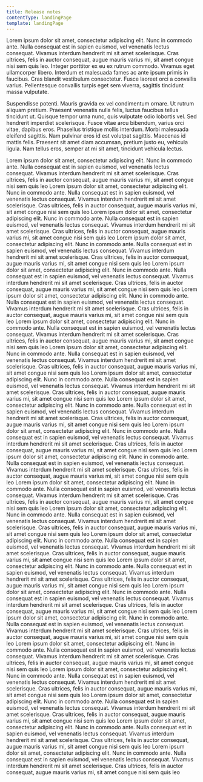 ```yaml
---
title: Release notes
contentType: landingPage
template: landingPage
---
```


Lorem ipsum dolor sit amet, consectetur adipiscing elit. Nunc in commodo ante.
Nulla consequat est in sapien euismod, vel venenatis lectus consequat. Vivamus
interdum hendrerit mi sit amet scelerisque. Cras ultrices, felis in auctor
consequat, augue mauris varius mi, sit amet congue nisi sem quis leo. Integer
porttitor ex eu ex rutrum commodo. Vivamus eget ullamcorper libero. Interdum et
malesuada fames ac ante ipsum primis in faucibus. Cras blandit vestibulum
consectetur. Fusce laoreet orci a convallis varius. Pellentesque convallis
turpis eget sem viverra, sagittis tincidunt massa vulputate.

Suspendisse potenti. Mauris gravida ex vel condimentum ornare. Ut rutrum
aliquam pretium. Praesent venenatis nulla felis, luctus faucibus tellus
tincidunt ut. Quisque tempor urna nunc, quis vulputate odio lobortis vel. Sed
hendrerit imperdiet scelerisque. Fusce vitae arcu bibendum, varius orci vitae,
dapibus eros. Phasellus tristique mollis interdum. Morbi malesuada eleifend
sagittis. Nam pulvinar eros id est volutpat sagittis. Maecenas id mattis felis.
Praesent sit amet diam accumsan, pretium justo eu, vehicula ligula. Nam tellus
eros, semper at mi sit amet, tincidunt vehicula lectus.

<LandingPageTileGrid>
  <LandingPageTile 
    title=".NET agent"
    icon="fe-check-square"
    href="/docs/release-notes/agent-release-notes/net-release-notes"
  >
    Lorem ipsum dolor sit amet, consectetur adipiscing elit. Nunc in commodo ante. Nulla consequat est in sapien euismod, vel venenatis lectus consequat. Vivamus interdum hendrerit mi sit amet scelerisque. Cras ultrices, felis in auctor consequat, augue mauris varius mi, sit amet congue nisi sem quis leo
  </LandingPageTile>
  <LandingPageTile
    title="Agent SDK"
    icon="fe-check-square"
    href="/docs/release-notes/agent-release-notes/agent-sdk-release-notes"
  >
    Lorem ipsum dolor sit amet, consectetur adipiscing elit. Nunc in commodo ante. Nulla consequat est in sapien euismod, vel venenatis lectus consequat. Vivamus interdum hendrerit mi sit amet scelerisque. Cras ultrices, felis in auctor consequat, augue mauris varius mi, sit amet congue nisi sem quis leo
  </LandingPageTile>
  <LandingPageTile
    title="Android"
    icon="fe-check-square"
    href="/docs/release-notes/mobile-release-notes/android-release-notes"
  >
    Lorem ipsum dolor sit amet, consectetur adipiscing elit. Nunc in commodo ante. Nulla consequat est in sapien euismod, vel venenatis lectus consequat. Vivamus interdum hendrerit mi sit amet scelerisque. Cras ultrices, felis in auctor consequat, augue mauris varius mi, sit amet congue nisi sem quis leo
  </LandingPageTile>
  <LandingPageTile
    title="Browser agent"
    icon="fe-check-square"
    href="/docs/release-notes/new-relic-browser-release-notes/browser-agent-release-notes"
  >
    Lorem ipsum dolor sit amet, consectetur adipiscing elit. Nunc in commodo ante. Nulla consequat est in sapien euismod, vel venenatis lectus consequat. Vivamus interdum hendrerit mi sit amet scelerisque. Cras ultrices, felis in auctor consequat, augue mauris varius mi, sit amet congue nisi sem quis leo
  </LandingPageTile>
  <LandingPageTile
    title="C SDK"
    icon="fe-check-square"
    href="/docs/release-notes/agent-release-notes/c-sdk-release-notes"
  >
    Lorem ipsum dolor sit amet, consectetur adipiscing elit. Nunc in commodo ante. Nulla consequat est in sapien euismod, vel venenatis lectus consequat. Vivamus interdum hendrerit mi sit amet scelerisque. Cras ultrices, felis in auctor consequat, augue mauris varius mi, sit amet congue nisi sem quis leo
  </LandingPageTile>
  <LandingPageTile
    title="Containerized private minion (CPM)"
    icon="fe-check-square"
    href="/docs/release-notes/synthetics-release-notes/containerized-private-minions-release-notes"
  >
    Lorem ipsum dolor sit amet, consectetur adipiscing elit. Nunc in commodo ante. Nulla consequat est in sapien euismod, vel venenatis lectus consequat. Vivamus interdum hendrerit mi sit amet scelerisque. Cras ultrices, felis in auctor consequat, augue mauris varius mi, sit amet congue nisi sem quis leo
  </LandingPageTile>
  <LandingPageTile
    title="Go agent"
    icon="fe-check-square"
    href="/docs/release-notes/agent-release-notes/go-release-notes"
  >
    Lorem ipsum dolor sit amet, consectetur adipiscing elit. Nunc in commodo ante. Nulla consequat est in sapien euismod, vel venenatis lectus consequat. Vivamus interdum hendrerit mi sit amet scelerisque. Cras ultrices, felis in auctor consequat, augue mauris varius mi, sit amet congue nisi sem quis leo
  </LandingPageTile>
  <LandingPageTile
    title="Insights for Android"
    icon="fe-check-square"
    href="/docs/release-notes/mobile-apps-release-notes/insights-android-release-notes"
  >
    Lorem ipsum dolor sit amet, consectetur adipiscing elit. Nunc in commodo ante. Nulla consequat est in sapien euismod, vel venenatis lectus consequat. Vivamus interdum hendrerit mi sit amet scelerisque. Cras ultrices, felis in auctor consequat, augue mauris varius mi, sit amet congue nisi sem quis leo
  </LandingPageTile>
  <LandingPageTile
    title="Insights for iOS"
    icon="fe-check-square"
    href="/docs/release-notes/mobile-apps-release-notes/insights-ios-release-notes"
  >
    Lorem ipsum dolor sit amet, consectetur adipiscing elit. Nunc in commodo ante. Nulla consequat est in sapien euismod, vel venenatis lectus consequat. Vivamus interdum hendrerit mi sit amet scelerisque. Cras ultrices, felis in auctor consequat, augue mauris varius mi, sit amet congue nisi sem quis leo
  </LandingPageTile>
  <LandingPageTile
    title="Insights for tvOS"
    icon="fe-check-square"
    href="/docs/release-notes/mobile-apps-release-notes/insights-tvos-release-notes"
  >
    Lorem ipsum dolor sit amet, consectetur adipiscing elit. Nunc in commodo ante. Nulla consequat est in sapien euismod, vel venenatis lectus consequat. Vivamus interdum hendrerit mi sit amet scelerisque. Cras ultrices, felis in auctor consequat, augue mauris varius mi, sit amet congue nisi sem quis leo
  </LandingPageTile>
  <LandingPageTile
    title="Java agent"
    icon="fe-check-square"
    href="/docs/release-notes/agent-release-notes/java-release-notes"
  >
    Lorem ipsum dolor sit amet, consectetur adipiscing elit. Nunc in commodo ante. Nulla consequat est in sapien euismod, vel venenatis lectus consequat. Vivamus interdum hendrerit mi sit amet scelerisque. Cras ultrices, felis in auctor consequat, augue mauris varius mi, sit amet congue nisi sem quis leo
  </LandingPageTile>
  <LandingPageTile
    title="New Relic infrastructure agent"
    icon="fe-check-square"
    href="/docs/release-notes/infrastructure-release-notes/infrastructure-agent-release-notes"
  >
    Lorem ipsum dolor sit amet, consectetur adipiscing elit. Nunc in commodo ante. Nulla consequat est in sapien euismod, vel venenatis lectus consequat. Vivamus interdum hendrerit mi sit amet scelerisque. Cras ultrices, felis in auctor consequat, augue mauris varius mi, sit amet congue nisi sem quis leo
  </LandingPageTile>
  <LandingPageTile
    title="New Relic infrastructure Windows agent"
    icon="fe-check-square"
    href="/docs/release-notes/infrastructure-release-notes/infrastructure-agent-release-notes"
  >
    Lorem ipsum dolor sit amet, consectetur adipiscing elit. Nunc in commodo ante. Nulla consequat est in sapien euismod, vel venenatis lectus consequat. Vivamus interdum hendrerit mi sit amet scelerisque. Cras ultrices, felis in auctor consequat, augue mauris varius mi, sit amet congue nisi sem quis leo
  </LandingPageTile>
  <LandingPageTile
    title="New Relic for Android"
    icon="fe-check-square"
    href="/docs/release-notes/mobile-apps-release-notes/new-relic-android-release-notes"
  >
    Lorem ipsum dolor sit amet, consectetur adipiscing elit. Nunc in commodo ante. Nulla consequat est in sapien euismod, vel venenatis lectus consequat. Vivamus interdum hendrerit mi sit amet scelerisque. Cras ultrices, felis in auctor consequat, augue mauris varius mi, sit amet congue nisi sem quis leo
  </LandingPageTile>
  <LandingPageTile
    title="New Relic for iOS"
    icon="fe-check-square"
    href="/docs/release-notes/mobile-apps-release-notes/new-relic-ios-release-notes"
  >
    Lorem ipsum dolor sit amet, consectetur adipiscing elit. Nunc in commodo ante. Nulla consequat est in sapien euismod, vel venenatis lectus consequat. Vivamus interdum hendrerit mi sit amet scelerisque. Cras ultrices, felis in auctor consequat, augue mauris varius mi, sit amet congue nisi sem quis leo
  </LandingPageTile>
  <LandingPageTile
    title="Node.js agent"
    icon="fe-check-square"
    href="/docs/release-notes/agent-release-notes/nodejs-release-notes"
  >
    Lorem ipsum dolor sit amet, consectetur adipiscing elit. Nunc in commodo ante. Nulla consequat est in sapien euismod, vel venenatis lectus consequat. Vivamus interdum hendrerit mi sit amet scelerisque. Cras ultrices, felis in auctor consequat, augue mauris varius mi, sit amet congue nisi sem quis leo
  </LandingPageTile>
  <LandingPageTile
    title="PHP agent"
    icon="fe-check-square"
    href="/docs/release-notes/agent-release-notes/php-release-notes"
  >
    Lorem ipsum dolor sit amet, consectetur adipiscing elit. Nunc in commodo ante. Nulla consequat est in sapien euismod, vel venenatis lectus consequat. Vivamus interdum hendrerit mi sit amet scelerisque. Cras ultrices, felis in auctor consequat, augue mauris varius mi, sit amet congue nisi sem quis leo
  </LandingPageTile>
  <LandingPageTile
    title="Python agent"
    icon="fe-check-square"
    href="/docs/release-notes/agent-release-notes/python-release-notes"
  >
    Lorem ipsum dolor sit amet, consectetur adipiscing elit. Nunc in commodo ante. Nulla consequat est in sapien euismod, vel venenatis lectus consequat. Vivamus interdum hendrerit mi sit amet scelerisque. Cras ultrices, felis in auctor consequat, augue mauris varius mi, sit amet congue nisi sem quis leo
  </LandingPageTile>
  <LandingPageTile
    title="Ruby agent"
    icon="fe-check-square"
    href="/docs/release-notes/agent-release-notes/ruby-release-notes"
  >
    Lorem ipsum dolor sit amet, consectetur adipiscing elit. Nunc in commodo ante. Nulla consequat est in sapien euismod, vel venenatis lectus consequat. Vivamus interdum hendrerit mi sit amet scelerisque. Cras ultrices, felis in auctor consequat, augue mauris varius mi, sit amet congue nisi sem quis leo
  </LandingPageTile>
  <LandingPageTile
    title="XCFramework agent"
    icon="fe-check-square"
    href="/docs/release-notes/mobile-release-notes/xcframework-release-notes"
  >
    Lorem ipsum dolor sit amet, consectetur adipiscing elit. Nunc in commodo ante. Nulla consequat est in sapien euismod, vel venenatis lectus consequat. Vivamus interdum hendrerit mi sit amet scelerisque. Cras ultrices, felis in auctor consequat, augue mauris varius mi, sit amet congue nisi sem quis leo
  </LandingPageTile>
  <LandingPageTile
    title="iOS"
    icon="fe-check-square"
    href="/docs/release-notes/mobile-release-notes/ios-release-notes"
  >
    Lorem ipsum dolor sit amet, consectetur adipiscing elit. Nunc in commodo ante. Nulla consequat est in sapien euismod, vel venenatis lectus consequat. Vivamus interdum hendrerit mi sit amet scelerisque. Cras ultrices, felis in auctor consequat, augue mauris varius mi, sit amet congue nisi sem quis leo
  </LandingPageTile>
  <LandingPageTile
    title="iOS agent"
    icon="fe-check-square"
    href="/docs/release-notes/mobile-release-notes/ios-release-notes"
  >
    Lorem ipsum dolor sit amet, consectetur adipiscing elit. Nunc in commodo ante. Nulla consequat est in sapien euismod, vel venenatis lectus consequat. Vivamus interdum hendrerit mi sit amet scelerisque. Cras ultrices, felis in auctor consequat, augue mauris varius mi, sit amet congue nisi sem quis leo
  </LandingPageTile>
  <LandingPageTile
    title="tvOS agent"
    icon="fe-check-square"
    href="/docs/release-notes/mobile-release-notes/tvos-release-notes"
  >
    Lorem ipsum dolor sit amet, consectetur adipiscing elit. Nunc in commodo ante. Nulla consequat est in sapien euismod, vel venenatis lectus consequat. Vivamus interdum hendrerit mi sit amet scelerisque. Cras ultrices, felis in auctor consequat, augue mauris varius mi, sit amet congue nisi sem quis leo
  </LandingPageTile>
</LandingPageTileGrid>
